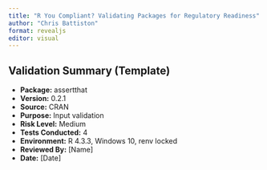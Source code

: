 ---
title: "R You Compliant? Validating Packages for Regulatory Readiness"
author: "Chris Battiston"
format: revealjs
editor: visual
---

## Validation Summary (Template)

- **Package:** assertthat  
- **Version:** 0.2.1  
- **Source:** CRAN  
- **Purpose:** Input validation  
- **Risk Level:** Medium  
- **Tests Conducted:** 4  
- **Environment:** R 4.3.3, Windows 10, renv locked  
- **Reviewed By:** [Name]  
- **Date:** [Date]  

